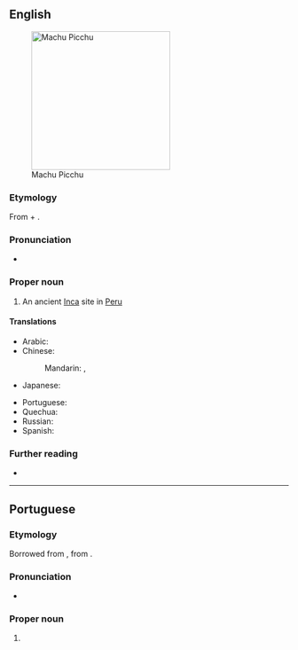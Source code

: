 ==English==
[[File:80 - Machu Picchu - Juin 2009 - edit.jpg|250px|thumb|Machu Picchu]]

===Etymology===
From {{der|en|qu|machu|t=old, ancient}} + {{m|qu|pikchu|t=mountain, peak}}.

===Pronunciation===
* {{IPA|en|/ˌmɑːtʃuː ˈpiːtʃuː/|/ˌmɑːtʃuː ˈpiːktʃuː/}}

===Proper noun===
{{en-proper noun|head=Machu Picchu}}

# An ancient [[Inca]] site in [[Peru]]

====Translations====
{{trans-top|an ancient Inca site in Peru}}
* Arabic: {{t|ar|ماتْشو بيتْشو|tr=mātšū bītšū}}
* Chinese:
*: Mandarin: {{t|cmn|馬丘比丘|sc=Hani}}, {{t|cmn|马丘比丘|tr=Mǎqiūbǐqiū|sc=Hani}}
* Japanese: {{t|ja|マチュピチュ|tr=Machupichu|sc=Jpan}}
{{trans-mid}}
* Portuguese: {{t|pt|Machu Picchu|f}}
* Quechua: {{t|qu|Machu Pikchu}}
* Russian: {{t|ru|Ма́чу-Пи́кчу|m}}
* Spanish: {{t|es|Machu Picchu}}
{{trans-bottom}}

===Further reading===
* {{pedia}}

----

==Portuguese==

===Etymology===
Borrowed from {{bor|pt|es|Machu Picchu}}, from {{bor|pt|qu|[[machu]] [[pikchu]]|lit=old mountain}}.

===Pronunciation===
* {{a|Brazil}} {{IPA|pt|/ˈma.t͡ʃu ˈpi.t͡ʃu/}}

===Proper noun===
{{pt-proper noun|f}}

# {{place|pt|ancient city|of the Incas|in|c/Peru|t1=Machu Picchu}}